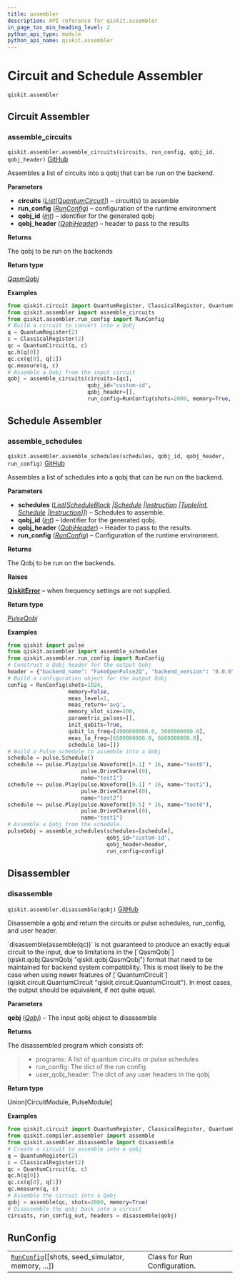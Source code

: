 ```yaml
---
title: assembler
description: API reference for qiskit.assembler
in_page_toc_min_heading_level: 2
python_api_type: module
python_api_name: qiskit.assembler
---
```


<span id="module-qiskit.assembler" />

<span id="qiskit-assembler" />

<span id="circuit-and-schedule-assembler-qiskit-assembler" />

# Circuit and Schedule Assembler

<span id="module-qiskit.assembler" />

`qiskit.assembler`

## Circuit Assembler

### assemble\_circuits

<span id="qiskit.assembler.assemble_circuits" />

`qiskit.assembler.assemble_circuits(circuits, run_config, qobj_id, qobj_header)` [GitHub](https://github.com/qiskit/qiskit/tree/stable/0.25/qiskit/assembler/assemble_circuits.py "view source code")

Assembles a list of circuits into a qobj that can be run on the backend.

**Parameters**

*   **circuits** ([*List*](https://docs.python.org/3/library/typing.html#typing.List "(in Python v3.12)")*\[*[*QuantumCircuit*](qiskit.circuit.QuantumCircuit "qiskit.circuit.quantumcircuit.QuantumCircuit")*]*) – circuit(s) to assemble
*   **run\_config** ([*RunConfig*](qiskit.assembler.RunConfig "qiskit.assembler.run_config.RunConfig")) – configuration of the runtime environment
*   **qobj\_id** ([*int*](https://docs.python.org/3/library/functions.html#int "(in Python v3.12)")) – identifier for the generated qobj
*   **qobj\_header** ([*QobjHeader*](qiskit.qobj.QobjHeader "qiskit.qobj.common.QobjHeader")) – header to pass to the results

**Returns**

The qobj to be run on the backends

**Return type**

[*QasmQobj*](qiskit.qobj.QasmQobj "qiskit.qobj.qasm_qobj.QasmQobj")

**Examples**

```python
from qiskit.circuit import QuantumRegister, ClassicalRegister, QuantumCircuit
from qiskit.assembler import assemble_circuits
from qiskit.assembler.run_config import RunConfig
# Build a circuit to convert into a Qobj
q = QuantumRegister(2)
c = ClassicalRegister(2)
qc = QuantumCircuit(q, c)
qc.h(q[0])
qc.cx(q[0], q[1])
qc.measure(q, c)
# Assemble a Qobj from the input circuit
qobj = assemble_circuits(circuits=[qc],
                         qobj_id="custom-id",
                         qobj_header=[],
                         run_config=RunConfig(shots=2000, memory=True, init_qubits=True))
```

## Schedule Assembler

### assemble\_schedules

<span id="qiskit.assembler.assemble_schedules" />

`qiskit.assembler.assemble_schedules(schedules, qobj_id, qobj_header, run_config)` [GitHub](https://github.com/qiskit/qiskit/tree/stable/0.25/qiskit/assembler/assemble_schedules.py "view source code")

Assembles a list of schedules into a qobj that can be run on the backend.

**Parameters**

*   **schedules** ([*List*](https://docs.python.org/3/library/typing.html#typing.List "(in Python v3.12)")*\[*[*ScheduleBlock*](qiskit.pulse.ScheduleBlock "qiskit.pulse.schedule.ScheduleBlock")  *|*[*Schedule*](qiskit.pulse.Schedule "qiskit.pulse.schedule.Schedule")  *|*[*Instruction*](pulse#qiskit.pulse.instructions.Instruction "qiskit.pulse.instructions.instruction.Instruction")  *|*[*Tuple*](https://docs.python.org/3/library/typing.html#typing.Tuple "(in Python v3.12)")*\[*[*int*](https://docs.python.org/3/library/functions.html#int "(in Python v3.12)")*,* [*Schedule*](qiskit.pulse.Schedule "qiskit.pulse.schedule.Schedule")  *|*[*Instruction*](pulse#qiskit.pulse.instructions.Instruction "qiskit.pulse.instructions.instruction.Instruction")*]]*) – Schedules to assemble.
*   **qobj\_id** ([*int*](https://docs.python.org/3/library/functions.html#int "(in Python v3.12)")) – Identifier for the generated qobj.
*   **qobj\_header** ([*QobjHeader*](qiskit.qobj.QobjHeader "qiskit.qobj.common.QobjHeader")) – Header to pass to the results.
*   **run\_config** ([*RunConfig*](qiskit.assembler.RunConfig "qiskit.assembler.run_config.RunConfig")) – Configuration of the runtime environment.

**Returns**

The Qobj to be run on the backends.

**Raises**

[**QiskitError**](exceptions#qiskit.exceptions.QiskitError "qiskit.exceptions.QiskitError") – when frequency settings are not supplied.

**Return type**

[*PulseQobj*](qiskit.qobj.PulseQobj "qiskit.qobj.pulse_qobj.PulseQobj")

**Examples**

```python
from qiskit import pulse
from qiskit.assembler import assemble_schedules
from qiskit.assembler.run_config import RunConfig
# Construct a Qobj header for the output Qobj
header = {"backend_name": "FakeOpenPulse2Q", "backend_version": "0.0.0"}
# Build a configuration object for the output Qobj
config = RunConfig(shots=1024,
                   memory=False,
                   meas_level=1,
                   meas_return='avg',
                   memory_slot_size=100,
                   parametric_pulses=[],
                   init_qubits=True,
                   qubit_lo_freq=[4900000000.0, 5000000000.0],
                   meas_lo_freq=[6500000000.0, 6600000000.0],
                   schedule_los=[])
# Build a Pulse schedule to assemble into a Qobj
schedule = pulse.Schedule()
schedule += pulse.Play(pulse.Waveform([0.1] * 16, name="test0"),
                       pulse.DriveChannel(0),
                       name="test1")
schedule += pulse.Play(pulse.Waveform([0.1] * 16, name="test1"),
                       pulse.DriveChannel(0),
                       name="test2")
schedule += pulse.Play(pulse.Waveform([0.5] * 16, name="test0"),
                       pulse.DriveChannel(0),
                       name="test1")
# Assemble a Qobj from the schedule.
pulseQobj = assemble_schedules(schedules=[schedule],
                               qobj_id="custom-id",
                               qobj_header=header,
                               run_config=config)
```

## Disassembler

### disassemble

<span id="qiskit.assembler.disassemble" />

`qiskit.assembler.disassemble(qobj)` [GitHub](https://github.com/qiskit/qiskit/tree/stable/0.25/qiskit/assembler/disassemble.py "view source code")

Disassemble a qobj and return the circuits or pulse schedules, run\_config, and user header.

<Admonition title="Note" type="note">
  `disassemble(assemble(qc))` is not guaranteed to produce an exactly equal circuit to the input, due to limitations in the [`QasmQobj`](qiskit.qobj.QasmQobj "qiskit.qobj.QasmQobj") format that need to be maintained for backend system compatibility. This is most likely to be the case when using newer features of [`QuantumCircuit`](qiskit.circuit.QuantumCircuit "qiskit.circuit.QuantumCircuit"). In most cases, the output should be equivalent, if not quite equal.
</Admonition>

**Parameters**

**qobj** ([*Qobj*](qiskit.qobj.Qobj "qiskit.qobj.Qobj")) – The input qobj object to disassemble

**Returns**

The disassembled program which consists of:

> *   programs: A list of quantum circuits or pulse schedules
> *   run\_config: The dict of the run config
> *   user\_qobj\_header: The dict of any user headers in the qobj

**Return type**

Union\[CircuitModule, PulseModule]

**Examples**

```python
from qiskit.circuit import QuantumRegister, ClassicalRegister, QuantumCircuit
from qiskit.compiler.assembler import assemble
from qiskit.assembler.disassemble import disassemble
# Create a circuit to assemble into a qobj
q = QuantumRegister(2)
c = ClassicalRegister(2)
qc = QuantumCircuit(q, c)
qc.h(q[0])
qc.cx(q[0], q[1])
qc.measure(q, c)
# Assemble the circuit into a Qobj
qobj = assemble(qc, shots=2000, memory=True)
# Disassemble the qobj back into a circuit
circuits, run_config_out, headers = disassemble(qobj)
```

## RunConfig

|                                                                                                                |                              |
| -------------------------------------------------------------------------------------------------------------- | ---------------------------- |
| [`RunConfig`](qiskit.assembler.RunConfig "qiskit.assembler.RunConfig")(\[shots, seed\_simulator, memory, ...]) | Class for Run Configuration. |

